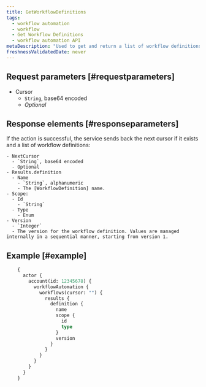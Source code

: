 ```yaml
---
title: GetWorkflowDefinitions
tags:
  - workflow automation
  - workflow
  - Get Workflow Definitions
  - workflow automation API
metaDescription: "Used to get and return a list of workflow definitions under the user account’s scope."
freshnessValidatedDate: never
---
```


## Request parameters [#requestparameters]

  - Cursor
    - `String`, base64 encoded
    - *Optional*

## Response elements [#responseparameters]

  If the action is successful, the service sends back the next cursor if it exists and a list of workflow definitions:

    - NextCursor
      - `String`, base64 encoded
      - Optional
    - Results.definition
      - Name
        - `String`, alphanumeric
        - The [WorkflowDefinition] name.
    - Scope:
      - Id
        - `String`
      - Type
        - Enum
    - Version
      - `Integer`
      - The version for the workflow definition. Values are managed internally in a sequential manner, starting from version 1.

## Example [#example]

```graphql
    {
      actor {
        account(id: 12345678) {
          workflowAutomation {
            workflows(cursor: "") {
              results {
                definition {
                  name
                  scope {
                    id
                    type
                  }
                  version
                }
              }
            }
          }
        }
      }
    }
```